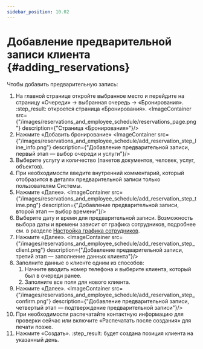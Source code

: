 ```yaml
---
sidebar_position: 10.02
---
```

# Добавление предварительной записи клиента {#adding_reservations}

Чтобы добавить предварительную запись:
1.  На главной странице откройте выбранное место и перейдите на страницу «Очереди» → выбранная очередь → «Бронирования».
    :step_result: откроется страница «Бронирования».
    <ImageContainer src={"/images/reservations_and_employee_schedule/reservations_page.png"} description={"Страница «Бронирования»"}/>
2.  Нажмите «Добавить бронирование»
    <ImageContainer src={"/images/reservations_and_employee_schedule/add_reservation_step_line_info.png"} description={"Добавление предварительной записи, первый этап — выбор очереди и услуги"}/>
3.  Выберите услугу и количество \(пакетов документов, человек, услуг, объектов\).
4.  При необходимости введите внутренний комментарий, который отобразится в деталях предварительной записи только пользователям Системы.
5.  Нажмите «Далее».
    <ImageContainer src={"/images/reservations_and_employee_schedule/add_reservation_step_time.png"} description={"Добавление предварительной записи, второй этап — выбор времени"}/>
6.  Выберите дату и время для предварительной записи. Возможность выбора даты и времени зависит от графика сотрудников, подробнее см. в разделе [Настройка графика сотрудников](setting_employee_schedule.mdx).
7.  Нажмите «Далее».
    <ImageContainer src={"/images/reservations_and_employee_schedule/add_reservation_step_client.png"} description={"Добавление предварительной записи, третий этап — заполнение данных клиента"}/>
8.  Заполните данные о клиенте одним из способов:
    1.  Начните вводить номер телефона и выберите клиента, который был в очереди ранее.
    2.  Заполните все поля для нового клиента.
9.  Нажмите «Далее».
    <ImageContainer src={"/images/reservations_and_employee_schedule/add_reservation_step_confirm.png"} description={"Добавление предварительной записи, четвертый этап — подтверждение предварительной записи"}/>
10. При необходимости распечатайте контактную информацию для проверки сейчас или включите «Распечатать после создания» для печати позже.
11. Нажмите «Создать».
    :step_result: будет создана позиция клиента на указанный день.
